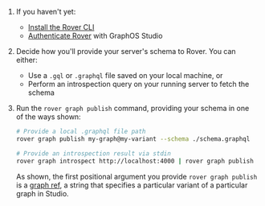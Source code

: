1. If you haven't yet:

   - [Install the Rover CLI](/rover/getting-started/)
   - [Authenticate Rover](/rover/configuring/) with GraphOS Studio

2. Decide how you'll provide your server's schema to Rover. You can either:

   - Use a `.gql` or `.graphql` file saved on your local machine, or
   - Perform an introspection query on your running server to fetch the schema

3. Run the `rover graph publish` command, providing your schema in one of the ways shown:

   ```bash showLineNumbers=false
   # Provide a local .graphql file path
   rover graph publish my-graph@my-variant --schema ./schema.graphql

   # Provide an introspection result via stdin
   rover graph introspect http://localhost:4000 | rover graph publish my-graph@my-variant --schema -
   ```

   As shown, the first positional argument you provide `rover graph publish` is a [graph ref](/rover/conventions/#graph-refs), a string that specifies a particular variant of a particular graph in Studio.
